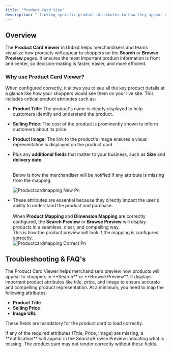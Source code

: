 ```yaml
---
title: "Product Card View"
description: " linking specific product attributes to how they appear visually on the product listing or search results page."
---
```


## Overview

The **Product Card Viewer** in Unbxd helps merchandisers and teams visualize how products will appear to shoppers on the **Search** or **Browse Preview** pages. It ensures the most important product information is front and center, so decision-making is faster, easier, and more efficient.

### Why use Product Card Viewer?

When configured correctly, it allows you to see all the key product details at a glance like how your shoppers would see them on your live site. This includes critical product attributes such as:

- **Product Title**: The product's name is clearly displayed to help customers identify and understand the product.
- **Selling Price**: The cost of the product is prominently shown to inform customers about its price.
- **Product Image**: The link to the product's image ensures a visual representation is displayed on the product card.
- Plus any **additional fields** that matter to your business, such as **Size** and **delivery date**.

  \
  Below is how the merchandiser will be notified if any attribute is missing from the mapping.

  ![Productcardmapping New Pn](/images/Productcardmapping_new.png)
- These attributes are essential because they directly impact the user's ability to understand the product and purchase.\
  \
  When **Product Mapping** and **Dimension Mapping** are correctly configured, the **Search Preview** or **Browse Preview** will display products in a seamless, clear, and compelling way.\
  This is how the product preview will look if the mapping is configured correctly.\
  ![Productcardmapping Correct Pn](/images/ProductcardmappingCorrect.png)

## Troubleshooting &  FAQ's

<Accordion title="What is the Product Card Viewer used for?" icon="sparkles">
  The Product Card Viewer helps merchandisers preview how products will appear to shoppers in **Search** or **Browse Preview**. It displays important product attributes like title, price, and image to ensure accurate and compelling product representation.
</Accordion>

<Accordion title="What are the required attributes for product cards to display properly?" icon="sparkles">
  At a minimum, you need to map the following attributes:

  - **Product Title**
  - **Selling Price**
  - **Image URL**

  These fields are mandatory for the product card to load correctly.
</Accordion>

<Accordion title="What happens if an essential attribute is not mapped?" icon="sparkles">
  If any of the required attributes (Title, Price, Image) are missing, a **notification** will appear in the Search/Browse Preview indicating what is missing. The product card may not render correctly without these fields.
</Accordion>
